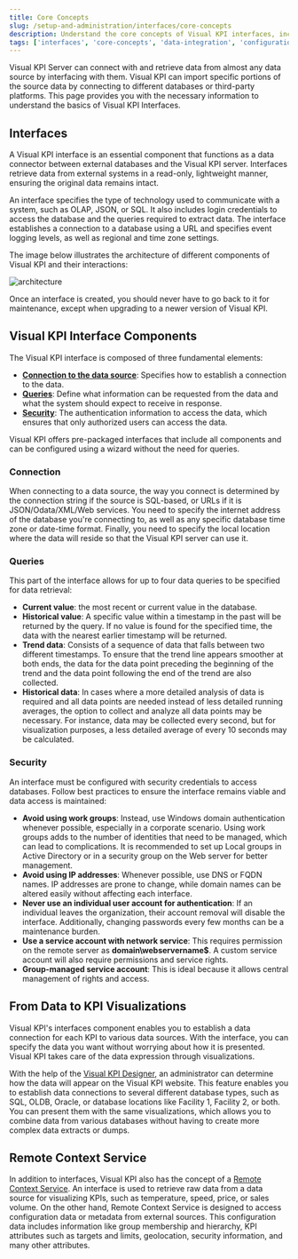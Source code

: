 ```yaml
---
title: Core Concepts
slug: /setup-and-administration/interfaces/core-concepts
description: Understand the core concepts of Visual KPI interfaces, including their components, configuration, security practices, and how they enable data integration and visualization.
tags: ['interfaces', 'core-concepts', 'data-integration', 'configuration', 'kpi', 'security', 'remote-context-service', 'administrator']
---
```


<head>
  <title>Core Concepts</title>
  <meta name="keywords" content="interfaces, core concepts, data integration, configuration, kpi interface, security, queries, visual kpi, remote context service"/>
</head>

Visual KPI Server can connect with and retrieve data from almost any data source by interfacing with them. Visual KPI can import specific portions of the source data by connecting to different databases or third-party platforms. This page provides you with the necessary information to understand the basics of Visual KPI Interfaces.

## Interfaces

A Visual KPI interface is an essential component that functions as a data connector between external databases and the Visual KPI server. Interfaces retrieve data from external systems in a read-only, lightweight manner, ensuring the original data remains intact.

An interface specifies the type of technology used to communicate with a system, such as OLAP, JSON, or SQL. It also includes login credentials to access the database and the queries required to extract data. The interface establishes a connection to a database using a URL and specifies event logging levels, as well as regional and time zone settings.

The image below illustrates the architecture of different components of Visual KPI and their interactions:

<Image 
  src="media/setup-and-administration/interfaces/core-concepts/interface-core-concepts.png" 
  alt="architecture"
/>

<Callout type="note" title="Interface Maintenance Only During Upgrades">
Once an interface is created, you should never have to go back to it for maintenance, except when upgrading to a newer version of Visual KPI.
</Callout>

## Visual KPI Interface Components

The Visual KPI interface is composed of three fundamental elements:
- **[Connection to the data source](#connection)**: Specifies how to establish a connection to the data. 
- **[Queries](#queries)**: Define what information can be requested from the data and what the system should expect to receive in response. 
- **[Security](#security)**: The authentication information to access the data, which ensures that only authorized users can access the data.

<Callout type="note" title="Pre-Packaged Interfaces">
Visual KPI offers pre-packaged interfaces that include all components and can be configured using a wizard without the need for queries.
</Callout>

### Connection

When connecting to a data source, the way you connect is determined by the connection string if the source is SQL-based, or URLs if it is JSON/Odata/XML/Web services. You need to specify the internet address of the database you're connecting to, as well as any specific database time zone or date-time format. Finally, you need to specify the local location where the data will reside so that the Visual KPI server can use it.

### Queries

This part of the interface allows for up to four data queries to be specified for data retrieval:

- **Current value**: the most recent or current value in the database.
- **Historical value**: A specific value within a timestamp in the past will be returned by the query. If no value is found for the specified time, the data with the nearest earlier timestamp will be returned.
- **Trend data**: Consists of a sequence of data that falls between two different timestamps. To ensure that the trend line appears smoother at both ends, the data for the data point preceding the beginning of the trend and the data point following the end of the trend are also collected.
- **Historical data**: In cases where a more detailed analysis of data is required and all data points are needed instead of less detailed running averages, the option to collect and analyze all data points may be necessary. For instance, data may be collected every second, but for visualization purposes, a less detailed average of every 10 seconds may be calculated.

### Security

An interface must be configured with security credentials to access databases. Follow best practices to ensure the interface remains viable and data access is maintained:

- **Avoid using work groups**: Instead, use Windows domain authentication whenever possible, especially in a corporate scenario. Using work groups adds to the number of identities that need to be managed, which can lead to complications. It is recommended to set up Local groups in Active Directory or in a security group on the Web server for better management.
- **Avoid using IP addresses**: Whenever possible, use DNS or FQDN names. IP addresses are prone to change, while domain names can be altered easily without affecting each interface.
- **Never use an individual user account for authentication**: If an individual leaves the organization, their account removal will disable the interface. Additionally, changing passwords every few months can be a maintenance burden.
- **Use a service account with network service**: This requires permission on the remote server as **domain\\webservername$**. A custom service account will also require permissions and service rights.
- **Group-managed service account**: This is ideal because it allows central management of rights and access.

## From Data to KPI Visualizations

Visual KPI's interfaces component enables you to establish a data connection for each KPI to various data sources. With the interface, you can specify the data you want without worrying about how it is presented. Visual KPI takes care of the data expression through visualizations.

With the help of the [Visual KPI Designer](/visual-kpi-designer/overview), an administrator can determine how the data will appear on the Visual KPI website. This feature enables you to establish data connections to several different database types, such as SQL, OLDB, Oracle, or database locations like Facility 1, Facility 2, or both. You can present them with the same visualizations, which allows you to combine data from various databases without having to create more complex data extracts or dumps.

## Remote Context Service

In addition to interfaces, Visual KPI also has the concept of a [Remote Context Service](/setup-and-administration/automation/rcs). An interface is used to retrieve raw data from a data source for visualizing KPIs, such as temperature, speed, price, or sales volume. On the other hand, Remote Context Service is designed to access configuration data or metadata from external sources. This configuration data includes information like group membership and hierarchy, KPI attributes such as targets and limits, geolocation, security information, and many other attributes.